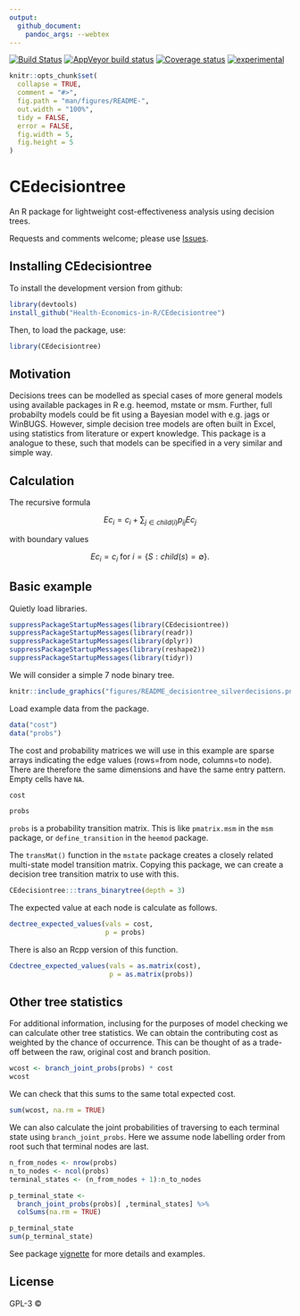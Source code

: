 ```yaml
---
output:
  github_document:
    pandoc_args: --webtex
---
```


[![Build Status](https://travis-ci.org/n8thangreen/QALY.svg?branch=master)](https://travis-ci.org/n8thangreen/CEdecisiontree)
[![AppVeyor build status](https://ci.appveyor.com/api/projects/status/github/n8thangreen/QALY?branch=master&svg=true)](https://ci.appveyor.com/project/n8thangreen/CEdecisiontree)
[![Coverage status](https://codecov.io/gh/n8thangreen/QALY/branch/master/graph/badge.svg)](https://codecov.io/github/n8thangreen/CEdecisiontree?branch=master)
[![experimental](http://badges.github.io/stability-badges/dist/experimental.svg)](http://github.com/badges/stability-badges)


<!-- README.md is generated from README.Rmd. Please edit that file -->

```r
knitr::opts_chunk$set(
  collapse = TRUE,
  comment = "#>",
  fig.path = "man/figures/README-",
  out.width = "100%",
  tidy = FALSE,
  error = FALSE,
  fig.width = 5,
  fig.height = 5
)
```
# CEdecisiontree

An R package for lightweight cost-effectiveness analysis using decision trees.

Requests and comments welcome; please use [Issues](https://github.com/n8thangreen/CEdecisiontree/issues).


## Installing CEdecisiontree

To install the development version from github:
```r
library(devtools)
install_github("Health-Economics-in-R/CEdecisiontree")
```

Then, to load the package, use:
```r
library(CEdecisiontree)
```


## Motivation
Decisions trees can be modelled as special cases of more general models using available packages in R e.g. heemod, mstate or msm. Further, full probabilty models could be fit using a Bayesian model with e.g. jags or WinBUGS. However, simple decision tree models are often built in Excel, using statistics from literature or expert knowledge. This package is a analogue to these, such that  models can be specified in a very similar and simple way.

## Calculation

The recursive formula

$$
Ec_i = c_i + \sum_{j \in child(i)} p_{ij} Ec_j
$$

with boundary values

$$
Ec_i = c_i \mbox{ for } i = \{ S: child(s) = \emptyset \}.
$$


## Basic example

Quietly load libraries.
```r
suppressPackageStartupMessages(library(CEdecisiontree))
suppressPackageStartupMessages(library(readr))
suppressPackageStartupMessages(library(dplyr))
suppressPackageStartupMessages(library(reshape2))
suppressPackageStartupMessages(library(tidyr))
```

We will consider a simple 7 node binary tree.

```r
knitr::include_graphics("figures/README_decisiontree_silverdecisions.png")
```


Load example data from the package. 
```r
data("cost")
data("probs")
```

The cost and probability matrices we will use in this example are sparse arrays indicating the edge values (rows=from node, columns=to node).
There are therefore the same dimensions and have the same entry pattern. Empty cells have `NA`.
```r
cost
```

```r
probs
```

`probs` is a probability transition matrix.
This is like `pmatrix.msm` in the `msm` package, or `define_transition` in the `heemod` package.

The `transMat()` function in the `mstate` package creates a closely related multi-state model transition matrix. Copying this package, we can create a decision tree transition matrix to use with this.

```r
CEdecisiontree:::trans_binarytree(depth = 3)
```


The expected value at each node is calculate as follows.
```r
dectree_expected_values(vals = cost,
                        p = probs)
```

There is also an Rcpp version of this function.
```r
Cdectree_expected_values(vals = as.matrix(cost),
                         p = as.matrix(probs))
```


## Other tree statistics
For additional information, inclusing for the purposes of model checking we can calculate other tree statistics.
We can obtain the contributing cost as weighted by the chance of occurrence. This can be thought of as a trade-off between the raw, original cost and branch position.

```r
wcost <- branch_joint_probs(probs) * cost
wcost
```

We can check that this sums to the same total expected cost.
```r
sum(wcost, na.rm = TRUE)
```

We can also calculate the joint probabilities of traversing to each terminal state using `branch_joint_probs`.
Here we assume node labelling order from root such that terminal nodes are last.

```r
n_from_nodes <- nrow(probs)
n_to_nodes <- ncol(probs)
terminal_states <- (n_from_nodes + 1):n_to_nodes

p_terminal_state <-
  branch_joint_probs(probs)[ ,terminal_states] %>%
  colSums(na.rm = TRUE)

p_terminal_state
sum(p_terminal_state)
```

See package [vignette](http://htmlpreview.github.io/?https://github.com/n8thangreen/CEdecisiontree/blob/master/inst/doc/vignette_main.html) for more details and examples.

## License

GPL-3 © 
